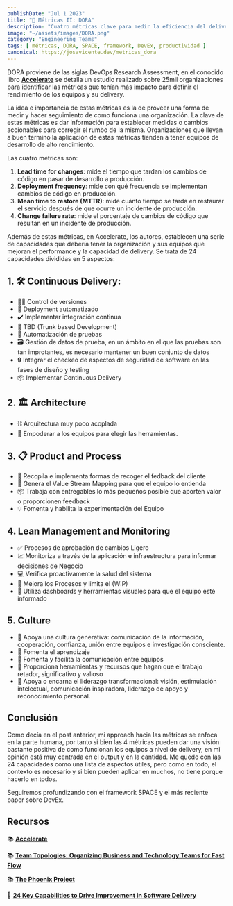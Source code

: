 ```yaml
---
publishDate: "Jul 1 2023"
title: "📐 Métricas II: DORA"
description: "Cuatro métricas clave para medir la eficiencia del delivery de un equipo."
image: "~/assets/images/DORA.png"
category: "Engineering Teams"
tags: [ métricas, DORA, SPACE, framework, DevEx, productividad ]
canonical: https://josavicente.dev/metricas_dora
---
```


DORA proviene de las siglas DevOps Research Assessment, en el conocido libro **[Accelerate](https://amzn.to/3CPacnR)** se detalla un estudio realizado sobre 25mil organizaciones para identificar las métricas que tenían más impacto
para definir el rendimiento de los equipos y su delivery.

La idea e importancia de estas métricas es la de proveer una forma de medir y hacer seguimiento de como funciona una organización. La clave de estas métricas es dar información para establecer medidas
o cambios accionables para corregir el rumbo de la misma. Organizaciones que llevan a buen termino la aplicación de estas métricas tienden a tener equipos de desarrollo de alto rendimiento.

Las cuatro métricas son:

1. **Lead time for changes**: mide el tiempo que tardan los cambios de código en pasar de desarrollo a producción.
2. **Deployment frequency**: mide con qué frecuencia se implementan cambios de código en producción.
3. **Mean time to restore (MTTR)**: mide cuánto tiempo se tarda en restaurar el servicio después de que ocurre un incidente de producción.
4. **Change failure rate**: mide el porcentaje de cambios de código que resultan en un incidente de producción.

Además de estas métricas, en Accelerate, los autores, establecen una serie de capacidades que debería tener la organización y sus equipos que mejoran el 
performance y la capacidad de delivery. Se trata de 24 capacidades divididas en 5 aspectos:

## 1. 🛠️ Continuous Delivery:
- 👨‍💻 Control de versiones 
- 🤖 Deployment automatizado 
- ✔️ Implementar integración continua 
- 🌳 TBD (Trunk based Development) 
- 🧪 Automatización de pruebas 
- 🗃️ Gestión de datos de prueba, en un ámbito en el que las pruebas son tan improtantes, es necesario mantener un buen conjunto de datos 
- 🔒 Integrar el checkeo de aspectos de seguridad de software en las fases de diseño y testing
- 📦 Implementar Continuous Delivery

## 2. 🏛️ Architecture
- ⛓️ Arquitectura muy poco acoplada
- 💪 Empoderar a los equipos para elegir las herramientas.

## 3. 📋 Product and Process 
- 📣 Recopila e implementa formas de recoger el fedback del cliente
- 👀 Genera el Value Stream Mapping para que el equipo lo entienda
- 📦 Trabaja con entregables lo más pequeños posible que aporten valor o proporcionen feedback
- 💡 Fomenta y habilita la experimentación del Equipo 

## 4. Lean Management and Monitoring
- ✅ Procesos de aprobación de cambios Ligero 
- 📈 Monitoriza a través de la aplicación e infraestructura para informar decisiones de Negocio 
- 💻 Verifica proactivamente la salud del sistema 
- 📝 Mejora los Procesos y limita el (WIP) 
- 📌 Utiliza dashboards y herramientas visuales para que el equipo esté informado

## 5. Culture
- 👥 Apoya una cultura generativa: comunicación de la información, cooperación, confianza, unión entre equipos e investigación consciente.
- 🧠 Fomenta el aprendizaje
- 🤝 Fomenta y facilita la comunicación entre equipos
- 🎯 Proporciona herramientas y recursos que hagan que el trabajo retador, significativo y valioso
- 🚀 Apoya o encarna el liderazgo transformacional: visión, estimulación intelectual, comunicación inspiradora, liderazgo de apoyo y reconocimiento personal.

## Conclusión

Como decía en el post anterior, mi approach hacia las métricas se enfoca en la parte humana, por tanto si bien las 4 métricas pueden dar una visión bastante positiva
de como funcionan los equipos a nivel de delivery, en mi opinión está muy centrada en el output y en la cantidad. Me quedo con las 24 capacidades como una lista de aspectos
útiles, pero como en todo, el contexto es necesario y si bien pueden aplicar en muchos, no tiene porque hacerlo en todos.

Seguiremos profundizando con el framework SPACE y el más reciente paper sobre DevEx.


## Recursos
📚 **[Accelerate](https://amzn.to/3CPacnR)**

📚 **[Team Topologies: Organizing Business and Technology Teams for Fast Flow](https://amzn.to/3NQI4qK)**

📚 **[The Phoenix Project](https://amzn.to/3CNtIBh)**

📑 **[24 Key Capabilities to Drive Improvement in Software Delivery](https://itrevolution.com/articles/24-key-capabilities-to-drive-improvement-in-software-delivery/)**


